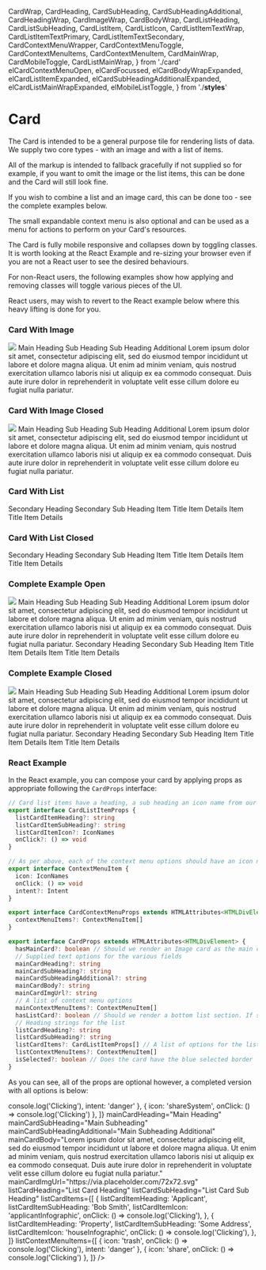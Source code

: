   CardWrap,
  CardHeading,
  CardSubHeading,
  CardSubHeadingAdditional,
  CardHeadingWrap,
  CardImageWrap,
  CardBodyWrap,
  CardListHeading,
  CardListSubHeading,
  CardListItem,
  CardListIcon,
  CardListItemTextWrap,
  CardListItemTextPrimary,
  CardListItemTextSecondary,
  CardContextMenuWrapper,
  CardContextMenuToggle,
  CardContextMenuItems,
  CardContextMenuItem,
  CardMainWrap,
  CardMobileToggle,
  CardListMainWrap,
} from './card'
  elCardContextMenuOpen,
  elCardFocussed,
  elCardBodyWrapExpanded,
  elCardListItemExpanded,
  elCardSubHeadingAdditionalExpanded,
  elCardListMainWrapExpanded,
  elMobileListToggle,
} from './__styles__'

<Meta title="Card" />

# Card

The Card is intended to be a general purpose tile for rendering lists of data. We supply two core types - with an image and with a list of items.

All of the markup is intended to fallback gracefully if not supplied so for example, if you want to omit the image or the list items, this can be done and the Card will still look fine.

If you wish to combine a list and an image card, this can be done too - see the complete examples below.

The small expandable context menu is also optional and can be used as a menu for actions to perform on your Card's resources.

The Card is fully mobile responsive and collapses down by toggling classes. It is worth looking at the React Example and re-sizing your browser even if you are not a React user to see the desired behaviours.

For non-React users, the following examples show how applying and removing classes will toggle various pieces of the UI. 

React users, may wish to revert to the React example below where this heavy lifting is done for you.

### Card With Image

<Canvas>
  <Story name="Card With Image">
    <CardWrap className={elCardFocussed}>
      <CardContextMenuWrapper>
        <CardContextMenuToggle>
          <Icon icon="moreSystem" fontSize="1.25rem" />
        </CardContextMenuToggle>
        <CardContextMenuItems className={elCardContextMenuOpen}>
          <CardContextMenuItem>
            <Icon icon="closeSystem" />
          </CardContextMenuItem>
          <CardContextMenuItem>
            <Icon icon="trashSystem" intent="danger" />
          </CardContextMenuItem>
          <CardContextMenuItem>
            <Icon icon="shareSystem" />
          </CardContextMenuItem>
        </CardContextMenuItems>
      </CardContextMenuWrapper>
      <CardMainWrap>
        <CardImageWrap>
          <img src="https://via.placeholder.com/72x72.svg" />
        </CardImageWrap>
        <CardHeadingWrap>
          <CardHeading>Main Heading</CardHeading>
          <CardSubHeading>Sub Heading</CardSubHeading>
          <CardSubHeadingAdditional className={elCardSubHeadingAdditionalExpanded}>
            Sub Heading Additional
          </CardSubHeadingAdditional>
        </CardHeadingWrap>
        <CardMobileToggle>
          <Icon icon="arrowUp" />
        </CardMobileToggle>
      </CardMainWrap>
      <CardBodyWrap className={elCardBodyWrapExpanded}>
        Lorem ipsum dolor sit amet, consectetur adipiscing elit, sed do eiusmod tempor incididunt ut labore et dolore
        magna aliqua. Ut enim ad minim veniam, quis nostrud exercitation ullamco laboris nisi ut aliquip ex ea commodo
        consequat. Duis aute irure dolor in reprehenderit in voluptate velit esse cillum dolore eu fugiat nulla
        pariatur.
      </CardBodyWrap>
    </CardWrap>
  </Story>
</Canvas>

<RenderHtmlMarkup component="Card" story="Card With Image" />

### Card With Image Closed

<Canvas>
  <Story name="Card With Image Closed">
    <CardWrap>
      <CardContextMenuWrapper>
        <CardContextMenuToggle>
          <Icon icon="moreSystem" fontSize="1.25rem" />
        </CardContextMenuToggle>
        <CardContextMenuItems>
          <CardContextMenuItem>
            <Icon icon="closeSystem" />
          </CardContextMenuItem>
          <CardContextMenuItem>
            <Icon icon="trashSystem" intent="danger" />
          </CardContextMenuItem>
          <CardContextMenuItem>
            <Icon icon="shareSystem" />
          </CardContextMenuItem>
        </CardContextMenuItems>
      </CardContextMenuWrapper>
      <CardMainWrap>
        <CardImageWrap>
          <img src="https://via.placeholder.com/72x72.svg" />
        </CardImageWrap>
        <CardHeadingWrap>
          <CardHeading>Main Heading</CardHeading>
          <CardSubHeading>Sub Heading</CardSubHeading>
          <CardSubHeadingAdditional>Sub Heading Additional</CardSubHeadingAdditional>
        </CardHeadingWrap>
        <CardMobileToggle>
          <Icon icon="arrowUpSystem" />
        </CardMobileToggle>
      </CardMainWrap>
      <CardBodyWrap>
        Lorem ipsum dolor sit amet, consectetur adipiscing elit, sed do eiusmod tempor incididunt ut labore et dolore
        magna aliqua. Ut enim ad minim veniam, quis nostrud exercitation ullamco laboris nisi ut aliquip ex ea commodo
        consequat. Duis aute irure dolor in reprehenderit in voluptate velit esse cillum dolore eu fugiat nulla
        pariatur.
      </CardBodyWrap>
    </CardWrap>
  </Story>
</Canvas>

<RenderHtmlMarkup component="Card" story="Card With Image Closed" />

### Card With List

<Canvas>
  <Story name="Card With List">
    <CardWrap className={elCardFocussed}>
      <CardListMainWrap className={elCardListMainWrapExpanded}>
        <CardContextMenuWrapper>
          <CardContextMenuToggle>
            <Icon icon="moreSystem" fontSize="1.25rem" />
          </CardContextMenuToggle>
          <CardContextMenuItems className={elCardContextMenuOpen}>
            <CardContextMenuItem>
              <Icon icon="closeSystem" />
            </CardContextMenuItem>
            <CardContextMenuItem>
              <Icon icon="trashSystem" intent="danger" />
            </CardContextMenuItem>
            <CardContextMenuItem>
              <Icon icon="shareSystem" />
            </CardContextMenuItem>
          </CardContextMenuItems>
        </CardContextMenuWrapper>
        <CardListHeading>Secondary Heading</CardListHeading>
        <CardListSubHeading>Secondary Sub Heading</CardListSubHeading>
        <CardMobileToggle className={elMobileListToggle}>
          <Icon icon="arrowUpSystem" />
        </CardMobileToggle>
      </CardListMainWrap>
      <CardListItem className={elCardListItemExpanded}>
        <CardListIcon>
          <Icon icon="houseInfographic" />
        </CardListIcon>
        <CardListItemTextWrap>
          <CardListItemTextPrimary>Item Title</CardListItemTextPrimary>
          <CardListItemTextSecondary>Item Details</CardListItemTextSecondary>
        </CardListItemTextWrap>
      </CardListItem>
      <CardListItem className={elCardListItemExpanded}>
        <CardListIcon>
          <Icon icon="applicantInfographic" />
        </CardListIcon>
        <CardListItemTextWrap>
          <CardListItemTextPrimary>Item Title</CardListItemTextPrimary>
          <CardListItemTextSecondary>Item Details</CardListItemTextSecondary>
        </CardListItemTextWrap>
      </CardListItem>
    </CardWrap>
  </Story>
</Canvas>

<RenderHtmlMarkup component="Card" story="Card With List" />

### Card With List Closed

<Canvas>
  <Story name="Card With List Closed">
    <CardWrap>
      <CardListMainWrap>
        <CardContextMenuWrapper>
          <CardContextMenuToggle>
            <Icon icon="moreSystem" fontSize="1.25rem" />
          </CardContextMenuToggle>
          <CardContextMenuItems>
            <CardContextMenuItem>
              <Icon icon="closeSystem" />
            </CardContextMenuItem>
            <CardContextMenuItem>
              <Icon icon="trashSystem" intent="danger" />
            </CardContextMenuItem>
            <CardContextMenuItem>
              <Icon icon="shareSystem" />
            </CardContextMenuItem>
          </CardContextMenuItems>
        </CardContextMenuWrapper>
        <CardListHeading>Secondary Heading</CardListHeading>
        <CardListSubHeading>Secondary Sub Heading</CardListSubHeading>
        <CardMobileToggle>
          <Icon icon="arrowUpSystem" />
        </CardMobileToggle>
      </CardListMainWrap>
      <CardListItem>
        <CardListIcon>
          <Icon icon="houseInfographic" />
        </CardListIcon>
        <CardListItemTextWrap>
          <CardListItemTextPrimary>Item Title</CardListItemTextPrimary>
          <CardListItemTextSecondary>Item Details</CardListItemTextSecondary>
        </CardListItemTextWrap>
      </CardListItem>
      <CardListItem>
        <CardListIcon>
          <Icon icon="applicantInfographic" />
        </CardListIcon>
        <CardListItemTextWrap>
          <CardListItemTextPrimary>Item Title</CardListItemTextPrimary>
          <CardListItemTextSecondary>Item Details</CardListItemTextSecondary>
        </CardListItemTextWrap>
      </CardListItem>
    </CardWrap>
  </Story>
</Canvas>

<RenderHtmlMarkup component="Card" story="Card With List Closed" />

### Complete Example Open

<Canvas>
  <Story name="Complete Example Open">
    <CardWrap className={elCardFocussed}>
      <CardContextMenuWrapper>
        <CardContextMenuToggle>
          <Icon icon="moreSystem" fontSize="1.25rem" />
        </CardContextMenuToggle>
        <CardContextMenuItems className={elCardContextMenuOpen}>
          <CardContextMenuItem>
            <Icon icon="closeSystem" />
          </CardContextMenuItem>
          <CardContextMenuItem>
            <Icon icon="trashSystem" intent="danger" />
          </CardContextMenuItem>
          <CardContextMenuItem>
            <Icon icon="shareSystem" />
          </CardContextMenuItem>
        </CardContextMenuItems>
      </CardContextMenuWrapper>
      <CardMainWrap>
        <CardImageWrap>
          <img src="https://via.placeholder.com/72x72.svg" />
        </CardImageWrap>
        <CardHeadingWrap>
          <CardHeading>Main Heading</CardHeading>
          <CardSubHeading>Sub Heading</CardSubHeading>
          <CardSubHeadingAdditional className={elCardSubHeadingAdditionalExpanded}>
            Sub Heading Additional
          </CardSubHeadingAdditional>
        </CardHeadingWrap>
        <CardMobileToggle>
          <Icon icon="arrowUpSystem" />
        </CardMobileToggle>
      </CardMainWrap>
      <CardBodyWrap className={cx(elMb5, elCardBodyWrapExpanded)}>
        Lorem ipsum dolor sit amet, consectetur adipiscing elit, sed do eiusmod tempor incididunt ut labore et dolore
        magna aliqua. Ut enim ad minim veniam, quis nostrud exercitation ullamco laboris nisi ut aliquip ex ea commodo
        consequat. Duis aute irure dolor in reprehenderit in voluptate velit esse cillum dolore eu fugiat nulla
        pariatur.
      </CardBodyWrap>
      <CardListMainWrap className={elCardListMainWrapExpanded}>
        <CardContextMenuWrapper>
          <CardContextMenuToggle>
            <Icon icon="moreSystem" fontSize="1.25rem" />
          </CardContextMenuToggle>
          <CardContextMenuItems className={elCardContextMenuOpen}>
            <CardContextMenuItem>
              <Icon icon="closeSystem" />
            </CardContextMenuItem>
            <CardContextMenuItem>
              <Icon icon="trashSystem" intent="danger" />
            </CardContextMenuItem>
            <CardContextMenuItem>
              <Icon icon="shareSystem" />
            </CardContextMenuItem>
          </CardContextMenuItems>
        </CardContextMenuWrapper>
        <CardListHeading>Secondary Heading</CardListHeading>
        <CardListSubHeading>Secondary Sub Heading</CardListSubHeading>
        <CardMobileToggle className={elMobileListToggle}>
          <Icon icon="arrowUpSystem" />
        </CardMobileToggle>
      </CardListMainWrap>
      <CardListItem className={elCardListItemExpanded}>
        <CardListIcon>
          <Icon icon="houseInfographic" />
        </CardListIcon>
        <CardListItemTextWrap>
          <CardListItemTextPrimary>Item Title</CardListItemTextPrimary>
          <CardListItemTextSecondary>Item Details</CardListItemTextSecondary>
        </CardListItemTextWrap>
      </CardListItem>
      <CardListItem className={elCardListItemExpanded}>
        <CardListIcon>
          <Icon icon="applicantInfographic" />
        </CardListIcon>
        <CardListItemTextWrap>
          <CardListItemTextPrimary>Item Title</CardListItemTextPrimary>
          <CardListItemTextSecondary>Item Details</CardListItemTextSecondary>
        </CardListItemTextWrap>
      </CardListItem>
    </CardWrap>
  </Story>
</Canvas>

<RenderHtmlMarkup component="Card" story="Complete Example Open" />

### Complete Example Closed

<Canvas>
  <Story name="Complete Example Closed">
    <CardWrap>
      <CardContextMenuWrapper>
        <CardContextMenuToggle>
          <Icon icon="moreSystem" fontSize="1.25rem" />
        </CardContextMenuToggle>
        <CardContextMenuItems>
          <CardContextMenuItem>
            <Icon icon="closeSystem" />
          </CardContextMenuItem>
          <CardContextMenuItem>
            <Icon icon="trashSystem" intent="danger" />
          </CardContextMenuItem>
          <CardContextMenuItem>
            <Icon icon="shareSystem" />
          </CardContextMenuItem>
        </CardContextMenuItems>
      </CardContextMenuWrapper>
      <CardMainWrap>
        <CardImageWrap>
          <img src="https://via.placeholder.com/72x72.svg" />
        </CardImageWrap>
        <CardHeadingWrap>
          <CardHeading>Main Heading</CardHeading>
          <CardSubHeading>Sub Heading</CardSubHeading>
          <CardSubHeadingAdditional>Sub Heading Additional</CardSubHeadingAdditional>
        </CardHeadingWrap>
        <CardMobileToggle>
          <Icon icon="arrowUpSystem" />
        </CardMobileToggle>
      </CardMainWrap>
      <CardBodyWrap className={elMb5}>
        Lorem ipsum dolor sit amet, consectetur adipiscing elit, sed do eiusmod tempor incididunt ut labore et dolore
        magna aliqua. Ut enim ad minim veniam, quis nostrud exercitation ullamco laboris nisi ut aliquip ex ea commodo
        consequat. Duis aute irure dolor in reprehenderit in voluptate velit esse cillum dolore eu fugiat nulla
        pariatur.
      </CardBodyWrap>
      <CardListMainWrap>
        <CardContextMenuWrapper>
          <CardContextMenuToggle>
            <Icon icon="moreSystem" fontSize="1.25rem" />
          </CardContextMenuToggle>
          <CardContextMenuItems>
            <CardContextMenuItem>
              <Icon icon="closeSystem" />
            </CardContextMenuItem>
            <CardContextMenuItem>
              <Icon icon="trashSystem" intent="danger" />
            </CardContextMenuItem>
            <CardContextMenuItem>
              <Icon icon="shareSystem" />
            </CardContextMenuItem>
          </CardContextMenuItems>
        </CardContextMenuWrapper>
        <CardListHeading>Secondary Heading</CardListHeading>
        <CardListSubHeading>Secondary Sub Heading</CardListSubHeading>
        <CardMobileToggle className={elMobileListToggle}>
          <Icon icon="arrowUpSystem" />
        </CardMobileToggle>
      </CardListMainWrap>
      <CardListItem>
        <CardListIcon>
          <Icon icon="houseInfographic" />
        </CardListIcon>
        <CardListItemTextWrap>
          <CardListItemTextPrimary>Item Title</CardListItemTextPrimary>
          <CardListItemTextSecondary>Item Details</CardListItemTextSecondary>
        </CardListItemTextWrap>
      </CardListItem>
      <CardListItem>
        <CardListIcon>
          <Icon icon="applicantInfographic" />
        </CardListIcon>
        <CardListItemTextWrap>
          <CardListItemTextPrimary>Item Title</CardListItemTextPrimary>
          <CardListItemTextSecondary>Item Details</CardListItemTextSecondary>
        </CardListItemTextWrap>
      </CardListItem>
    </CardWrap>
  </Story>
</Canvas>

<RenderHtmlMarkup component="Card" story="Complete Example Closed" />

### React Example

In the React example, you can compose your card by applying props as appropriate following the `CardProps` interface:

```ts
// Card list items have a heading, a sub heading an icon name from our icon list and an onClick action
export interface CardListItemProps {
  listCardItemHeading?: string
  listCardItemSubHeading?: string
  listCardItemIcon?: IconNames
  onClick?: () => void
}

// As per above, each of the context menu options should have an icon name, a click action and optionally, an intent for example "danger", will render a red icon
export interface ContextMenuItem {
  icon: IconNames
  onClick: () => void
  intent?: Intent
}

export interface CardContextMenuProps extends HTMLAttributes<HTMLDivElement> {
  contextMenuItems?: ContextMenuItem[]
}

export interface CardProps extends HTMLAttributes<HTMLDivElement> {
  hasMainCard?: boolean // Should we render an Image card as the main card?
  // Supplied text options for the various fields
  mainCardHeading?: string
  mainCardSubHeading?: string
  mainCardSubHeadingAdditional?: string
  mainCardBody?: string
  mainCardImgUrl?: string
  // A list of context menu options
  mainContextMenuItems?: ContextMenuItem[]
  hasListCard?: boolean // Should we render a bottom list section. If supplied without hasMainCard, will just render a list
  // Heading strings for the list
  listCardHeading?: string 
  listCardSubHeading?: string
  listCardItems?: CardListItemProps[] // A list of options for the list - see CardList item above
  listContextMenuItems?: ContextMenuItem[]
  isSelected?: boolean // Does the card have the blue selected border
}

```

As you can see, all of the props are optional however, a completed version with all options is below:

<Canvas>
  <Story name="React Example">
    <MediaStateProvider>
      <Card
        hasMainCard
        hasListCard
        mainContextMenuItems={[
          { icon: 'trashSystem', onClick: () => console.log('Clicking'), intent: 'danger' },
          { icon: 'shareSystem', onClick: () => console.log('Clicking') },
        ]}
        mainCardHeading="Main Heading"
        mainCardSubHeading="Main Subheading"
        mainCardSubHeadingAdditional="Main Subheading Additional"
        mainCardBody="Lorem ipsum dolor sit amet, consectetur adipiscing elit, sed do eiusmod tempor incididunt ut labore et dolore magna aliqua. Ut enim ad minim veniam, quis nostrud exercitation ullamco laboris nisi ut aliquip ex ea commodo consequat. Duis aute irure dolor in reprehenderit in voluptate velit esse cillum dolore eu fugiat nulla pariatur."
        mainCardImgUrl="https://via.placeholder.com/72x72.svg"
        listCardHeading="List Card Heading"
        listCardSubHeading="List Card Sub Heading"
        listCardItems={[
          {
            listCardItemHeading: 'Applicant',
            listCardItemSubHeading: 'Bob Smith',
            listCardItemIcon: 'applicantInfographic',
            onClick: () => console.log('Clicking'),
          },
          {
            listCardItemHeading: 'Property',
            listCardItemSubHeading: 'Some Address',
            listCardItemIcon: 'houseInfographic',
            onClick: () => console.log('Clicking'),
          },
        ]}
        listContextMenuItems={[
          { icon: 'trash', onClick: () => console.log('Clicking'), intent: 'danger' },
          { icon: 'share', onClick: () => console.log('Clicking') },
        ]}
      />
    </MediaStateProvider>
  </Story>
</Canvas>

<RenderHtmlMarkup component="Card" story="React Example" />
